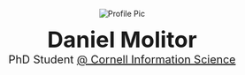 <!-- Allow for insertion of Bootstrap icons -->
<link rel="stylesheet" href="https://cdn.jsdelivr.net/npm/bootstrap-icons@1.9.0/font/bootstrap-icons.css">

<p style="text-align:center;">
  <img src="media/_profile.png" alt="Profile Pic" class="profile-image">
</p>

<p style="text-align:center;">
  <b style="font-size:40px">Daniel Molitor</b>
  <br/>
  <span style="font-size:20px">
    PhD Student
    <a href="https://infosci.cornell.edu/phd">
      @ Cornell Information Science
    </a>
  </span>
  <br/>
  <br/>
  <a href="https://github.com/dmolitor"><i class="bi-github"></i></a>
  &nbsp;&nbsp;
  <a href="mailto:molitdj97@gmail.com"><i class="bi-envelope-fill"></i></a>
  &nbsp;&nbsp;
  <a href="https://twitter.com/danieljmolitor"><i class="bi-twitter"></i></a>
  &nbsp;&nbsp;
  <a href="https://www.linkedin.com/in/molitor-daniel/"><i class="bi-linkedin"></i></a>
</p>
